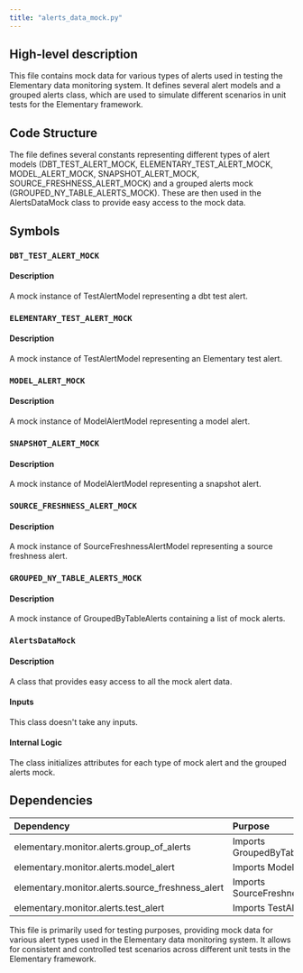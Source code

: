 ```yaml
---
title: "alerts_data_mock.py"
---
```


## High-level description
This file contains mock data for various types of alerts used in testing the Elementary data monitoring system. It defines several alert models and a grouped alerts class, which are used to simulate different scenarios in unit tests for the Elementary framework.

## Code Structure
The file defines several constants representing different types of alert models (DBT_TEST_ALERT_MOCK, ELEMENTARY_TEST_ALERT_MOCK, MODEL_ALERT_MOCK, SNAPSHOT_ALERT_MOCK, SOURCE_FRESHNESS_ALERT_MOCK) and a grouped alerts mock (GROUPED_NY_TABLE_ALERTS_MOCK). These are then used in the AlertsDataMock class to provide easy access to the mock data.

## Symbols

### `DBT_TEST_ALERT_MOCK`
#### Description
A mock instance of TestAlertModel representing a dbt test alert.

### `ELEMENTARY_TEST_ALERT_MOCK`
#### Description
A mock instance of TestAlertModel representing an Elementary test alert.

### `MODEL_ALERT_MOCK`
#### Description
A mock instance of ModelAlertModel representing a model alert.

### `SNAPSHOT_ALERT_MOCK`
#### Description
A mock instance of ModelAlertModel representing a snapshot alert.

### `SOURCE_FRESHNESS_ALERT_MOCK`
#### Description
A mock instance of SourceFreshnessAlertModel representing a source freshness alert.

### `GROUPED_NY_TABLE_ALERTS_MOCK`
#### Description
A mock instance of GroupedByTableAlerts containing a list of mock alerts.

### `AlertsDataMock`
#### Description
A class that provides easy access to all the mock alert data.

#### Inputs
This class doesn't take any inputs.

#### Internal Logic
The class initializes attributes for each type of mock alert and the grouped alerts mock.

## Dependencies
| Dependency | Purpose |
|:-----------|:--------|
| elementary.monitor.alerts.group_of_alerts | Imports GroupedByTableAlerts |
| elementary.monitor.alerts.model_alert | Imports ModelAlertModel |
| elementary.monitor.alerts.source_freshness_alert | Imports SourceFreshnessAlertModel |
| elementary.monitor.alerts.test_alert | Imports TestAlertModel |

This file is primarily used for testing purposes, providing mock data for various alert types used in the Elementary data monitoring system. It allows for consistent and controlled test scenarios across different unit tests in the Elementary framework.